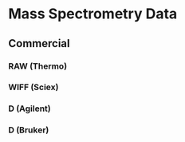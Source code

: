 <!--# HEATH -->
# Mass Spectrometry Data
## Commercial
### RAW (Thermo)
### WIFF (Sciex)
### D (Agilent)
### D (Bruker)
